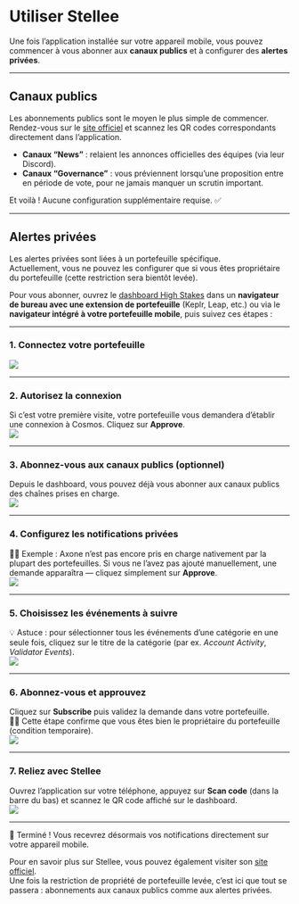 
# Utiliser Stellee

Une fois l’application installée sur votre appareil mobile, vous pouvez commencer à vous abonner aux **canaux publics** et à configurer des **alertes privées**.

---

## Canaux publics

Les abonnements publics sont le moyen le plus simple de commencer.  
Rendez-vous sur le [site officiel](https://stellee.highstakes.ch/get-started#channels) et scannez les QR codes correspondants directement dans l’application.  

- **Canaux “News”** : relaient les annonces officielles des équipes (via leur Discord).  
- **Canaux “Governance”** : vous préviennent lorsqu’une proposition entre en période de vote, pour ne jamais manquer un scrutin important.  

Et voilà ! Aucune configuration supplémentaire requise. ✅  

---

## Alertes privées

Les alertes privées sont liées à un portefeuille spécifique.  
Actuellement, vous ne pouvez les configurer que si vous êtes propriétaire du portefeuille (cette restriction sera bientôt levée).

Pour vous abonner, ouvrez le [dashboard High Stakes](https://app.highstakes.ch/notifications) dans un **navigateur de bureau avec une extension de portefeuille** (Keplr, Leap, etc.) ou via le **navigateur intégré à votre portefeuille mobile**, puis suivez ces étapes :

---

### 1. Connectez votre portefeuille
<img src={step_1} />

---

### 2. Autorisez la connexion
Si c’est votre première visite, votre portefeuille vous demandera d’établir une connexion à Cosmos. Cliquez sur **Approve**.  
<img src={step_2} />

---

### 3. Abonnez-vous aux canaux publics (optionnel)
Depuis le dashboard, vous pouvez déjà vous abonner aux canaux publics des chaînes prises en charge.  
<img src={step_3} />

---

### 4. Configurez les notifications privées
👨‍🏫 Exemple : Axone n’est pas encore pris en charge nativement par la plupart des portefeuilles. Si vous ne l’avez pas ajouté manuellement, une demande apparaîtra — cliquez simplement sur **Approve**.  
<img src={step_4} />

---

### 5. Choisissez les événements à suivre
💡 Astuce : pour sélectionner tous les événements d’une catégorie en une seule fois, cliquez sur le titre de la catégorie (par ex. *Account Activity*, *Validator Events*).  
<img src={step_5} />

---

### 6. Abonnez-vous et approuvez
Cliquez sur **Subscribe** puis validez la demande dans votre portefeuille.  
🥷🏽 Cette étape confirme que vous êtes bien le propriétaire du portefeuille (condition temporaire).  
<img src={step_6} />

---

### 7. Reliez avec Stellee
Ouvrez l’application sur votre téléphone, appuyez sur **Scan code** (dans la barre du bas) et scannez le QR code affiché sur le dashboard.  
<img src={step_7} />

---

🎉 Terminé ! Vous recevrez désormais vos notifications directement sur votre appareil mobile.  

Pour en savoir plus sur Stellee, vous pouvez également visiter son [site officiel](https://stellee.highstakes.ch).  
Une fois la restriction de propriété de portefeuille levée, c’est ici que tout se passera : abonnements aux canaux publics comme aux alertes privées.  

